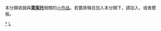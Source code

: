 {{Catnav|頁面分類|地理|国家|非洲国家|莱索托}}
{{hiddencat}}
{{WPSS-cat}}
本分類收錄與'''[[萊索托|萊索托]]'''相關的[[Wikipedia:小作品|小作品]]。若要將條目加入本分類下，請加入'''{{tl|Lesotho-stub}}'''，或者'''{{tl|萊索托小作品}}'''模板。

[[Category:莱索托|*]]
[[Category:非洲小作品|L]]